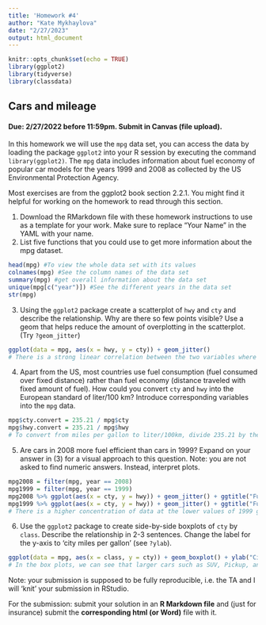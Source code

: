 ```yaml
---
title: 'Homework #4'
author: "Kate Mykhaylova"
date: "2/27/2023"
output: html_document
---
```


```r
knitr::opts_chunk$set(echo = TRUE)
library(ggplot2)
library(tidyverse)
library(classdata)
```

## Cars and mileage
#### Due: 2/27/2022 before 11:59pm. Submit in Canvas (file upload).

In this homework we will use the `mpg` data set, you can access the data by loading the package `ggplot2` into your R session by executing the command 
`library(ggplot2)`. The `mpg` data includes information about fuel economy of popular car models
for the years 1999 and 2008 as collected by the US Environmental Protection Agency.


Most exercises are from the ggplot2 book section 2.2.1. You might find it helpful for working on the homework to read through this section.

1. Download the RMarkdown file with these homework instructions to use as a template for your work.
Make sure to replace "Your Name" in the YAML with your name.
2.  List five functions that you could use to get more information about the
mpg dataset.
```r
head(mpg) #To view the whole data set with its values
colnames(mpg) #See the column names of the data set
summary(mpg) #get overall information about the data set 
unique(mpg[c("year")]) #See the different years in the data set
str(mpg)
```

3. Using the `ggplot2` package create a scatterplot of `hwy` and `cty` and describe the relationship. Why are there so few points visible? Use a geom that helps reduce the amount of overplotting in the scatterplot. (Try ```?geom_jitter```)
```r
ggplot(data = mpg, aes(x = hwy, y = cty)) + geom_jitter()
# There is a strong linear correlation between the two variables where as one variable increases, so does the other. 
```

4. Apart from the US, most countries use fuel consumption (fuel consumed
over fixed distance) rather than fuel economy (distance traveled with fixed
amount of fuel). How could you convert `cty` and `hwy` into the European
standard of liter/100 km? Introduce corresponding variables into the `mpg` data.
```r
mpg$cty.convert = 235.21 / mpg$cty
mpg$hwy.convert = 235.21 / mpg$hwy
# To convert from miles per gallon to liter/100km, divide 235.21 by the number of miles per gallon
```

5.  Are cars in 2008 more fuel efficient than cars in 1999? Expand on your answer in (3) for a visual approach to this question. Note: you are not asked to find numeric answers. Instead, interpret plots. 
```r
mpg2008 = filter(mpg, year == 2008)
mpg1999 = filter(mpg, year == 1999)
mpg2008 %>% ggplot(aes(x = cty, y = hwy)) + geom_jitter() + ggtitle("Fuel Efficiency of Cars in 2008")
mpg1999 %>% ggplot(aes(x = cty, y = hwy)) + geom_jitter() + ggtitle("Fuel Efficiency of Cars in 1999")
# There is a higher concentration of data at the lower values of 1999 graph while the 2008 graph shows higher concentration of data at the higher values, so 2008 cars are more fuel efficient.
```
6. Use the `ggplot2` package to create  side-by-side boxplots of `cty` by `class`. Describe the relationship in 2-3 sentences. 
Change the label for the y-axis to 'city miles per gallon' (see ```?ylab```).  
```r
ggplot(data = mpg, aes(x = class, y = cty)) + geom_boxplot() + ylab("City miles per gallon")
# In the box plots, we can see that larger cars such as SUV, Pickup, and minivan show a lower miles per gallon compared to smaller compact cars. The smaller cars seem to be more fuel efficient in comparison to the larger ones. The subcompact car also has a larger range of miles per gallon, there are a good amount of subcompact cars that have higher and lower miles per gallon.
```

Note: your submission is supposed to be fully reproducible, i.e. the TA and I will 'knit' your submission in RStudio. 

For the submission: submit your solution in an **R Markdown file** and (just for insurance) submit the **corresponding html (or Word)** file with it. 
